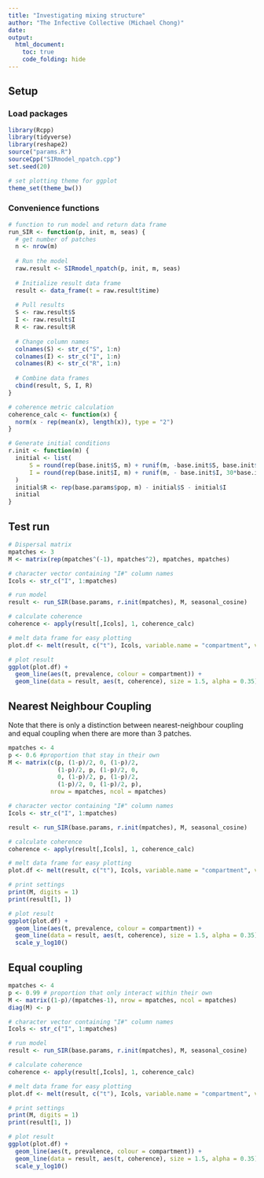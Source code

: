 ```yaml
---
title: "Investigating mixing structure"
author: "The Infective Collective (Michael Chong)"
date:
output:
  html_document:
    toc: true
    code_folding: hide
---
```


## Setup 
### Load packages
```r
library(Rcpp)
library(tidyverse)
library(reshape2)
source("params.R")
sourceCpp("SIRmodel_npatch.cpp")
set.seed(20)

# set plotting theme for ggplot
theme_set(theme_bw())
```

### Convenience functions
```r
# function to run model and return data frame
run_SIR <- function(p, init, m, seas) {
  # get number of patches
  n <- nrow(m)
  
  # Run the model
  raw.result <- SIRmodel_npatch(p, init, m, seas)
  
  # Initialize result data frame
  result <- data_frame(t = raw.result$time)
  
  # Pull results
  S <- raw.result$S
  I <- raw.result$I
  R <- raw.result$R
  
  # Change column names
  colnames(S) <- str_c("S", 1:n)
  colnames(I) <- str_c("I", 1:n)
  colnames(R) <- str_c("R", 1:n)
  
  # Combine data frames 
  cbind(result, S, I, R) 
}

# coherence metric calculation
coherence_calc <- function(x) {
  norm(x - rep(mean(x), length(x)), type = "2")
}

# Generate initial conditions
r.init <- function(m) { 
  initial <- list(
      S = round(rep(base.init$S, m) + runif(m, -base.init$S, base.init$S)),
      I = round(rep(base.init$I, m) + runif(m, - base.init$I, 30*base.init$I))
  )
  initial$R <- rep(base.params$pop, m) - initial$S - initial$I
  initial
}

```

## Test run
```r
# Dispersal matrix
mpatches <- 3
M <- matrix(rep(mpatches^(-1), mpatches^2), mpatches, mpatches)

# character vector containing "I#" column names
Icols <- str_c("I", 1:mpatches)

# run model
result <- run_SIR(base.params, r.init(mpatches), M, seasonal_cosine)

# calculate coherence
coherence <- apply(result[,Icols], 1, coherence_calc)

# melt data frame for easy plotting
plot.df <- melt(result, c("t"), Icols, variable.name = "compartment", value.name = "prevalence")

# plot result
ggplot(plot.df) +
  geom_line(aes(t, prevalence, colour = compartment)) +
  geom_line(data = result, aes(t, coherence), size = 1.5, alpha = 0.35)
```

## Nearest Neighbour Coupling
Note that there is only a distinction between nearest-neighbour coupling and equal coupling when there are more than 3 patches.
```r
mpatches <- 4
p <- 0.6 #proportion that stay in their own 
M <- matrix(c(p, (1-p)/2, 0, (1-p)/2,
              (1-p)/2, p, (1-p)/2, 0,
              0, (1-p)/2, p, (1-p)/2, 
              (1-p)/2, 0, (1-p)/2, p), 
            nrow = mpatches, ncol = mpatches)

# character vector containing "I#" column names
Icols <- str_c("I", 1:mpatches)

result <- run_SIR(base.params, r.init(mpatches), M, seasonal_cosine)

# calculate coherence
coherence <- apply(result[,Icols], 1, coherence_calc)

# melt data frame for easy plotting
plot.df <- melt(result, c("t"), Icols, variable.name = "compartment", value.name = "prevalence")

# print settings
print(M, digits = 1)
print(result[1, ])

# plot result
ggplot(plot.df) +
  geom_line(aes(t, prevalence, colour = compartment)) +
  geom_line(data = result, aes(t, coherence), size = 1.5, alpha = 0.35) +
  scale_y_log10()
```

## Equal coupling
```r
mpatches <- 4
p <- 0.99 # proportion that only interact within their own
M <- matrix((1-p)/(mpatches-1), nrow = mpatches, ncol = mpatches)
diag(M) <- p

# character vector containing "I#" column names
Icols <- str_c("I", 1:mpatches)

# run model
result <- run_SIR(base.params, r.init(mpatches), M, seasonal_cosine)

# calculate coherence
coherence <- apply(result[,Icols], 1, coherence_calc)

# melt data frame for easy plotting
plot.df <- melt(result, c("t"), Icols, variable.name = "compartment", value.name = "prevalence")

# print settings
print(M, digits = 1)
print(result[1, ])

# plot result
ggplot(plot.df) +
  geom_line(aes(t, prevalence, colour = compartment)) +
  geom_line(data = result, aes(t, coherence), size = 1.5, alpha = 0.35) +
  scale_y_log10()
```

